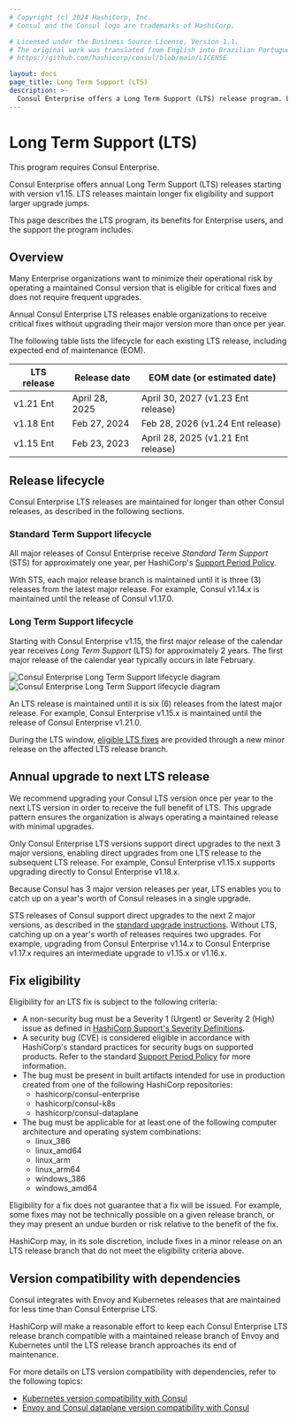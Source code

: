 ```yaml
---
# Copyright (c) 2024 HashiCorp, Inc.
# Consul and the Consul logo are trademarks of HashiCorp.

# Licensed under the Business Source License, Version 1.1.
# The original work was translated from English into Brazilian Portuguese.
# https://github.com/hashicorp/consul/blob/main/LICENSE

layout: docs
page_title: Long Term Support (LTS)
description: >-
  Consul Enterprise offers a Long Term Support (LTS) release program. Learn about benefits and terms, including which versions receive extended support, for how long, and fix eligibility.
---
```


# Long Term Support (LTS)

<EnterpriseAlert>
  This program requires Consul Enterprise.
</EnterpriseAlert>

Consul Enterprise offers annual Long Term Support (LTS) releases starting with version v1.15. LTS releases maintain longer fix eligibility and support larger upgrade jumps.

This page describes the LTS program, its benefits for Enterprise users, and the support the program includes.

## Overview

Many Enterprise organizations want to minimize their operational risk by operating a maintained Consul version that is eligible for critical fixes and does not require frequent upgrades.

Annual Consul Enterprise LTS releases enable organizations to receive critical fixes without upgrading their major version more than once per year.

The following table lists the lifecycle for each existing LTS release, including expected end of maintenance (EOM).

| LTS release | Release date   | EOM date (or estimated date)       |
| ----------- | -------------- | ---------------------------------- |
| v1.21 Ent   | April 28, 2025 | April 30, 2027 (v1.23 Ent release) |
| v1.18 Ent   | Feb 27, 2024   | Feb 28, 2026 (v1.24 Ent release)   |
| v1.15 Ent   | Feb 23, 2023   | April 28, 2025 (v1.21 Ent release) |

## Release lifecycle

Consul Enterprise LTS releases are maintained for longer than other Consul releases,
as described in the following sections.

### Standard Term Support lifecycle

All major releases of Consul Enterprise receive _Standard Term Support_ (STS)
for approximately one year, per HashiCorp's
[Support Period Policy](https://support.hashicorp.com/hc/en-us/articles/360021185113-Support-Period-and-End-of-Life-EOL-Policy).

With STS, each major release branch is maintained until it is
three (3) releases from the latest major release.
For example, Consul v1.14.x is maintained until the release of Consul v1.17.0.

### Long Term Support lifecycle

Starting with Consul Enterprise v1.15, the first major release of the calendar year
receives _Long Term Support_ (LTS) for approximately 2 years.
The first major release of the calendar year typically occurs in late February.

![Consul Enterprise Long Term Support lifecycle diagram](/img/long-term-support/consul-enterprise-long-term-support-lifecycle.png#light-theme-only)
![Consul Enterprise Long Term Support lifecycle diagram](/img/long-term-support/consul-enterprise-long-term-support-lifecycle-dark.png#dark-theme-only)

An LTS release is maintained until it is six (6) releases from the latest major release.
For example, Consul Enterprise v1.15.x is maintained until the release of Consul Enterprise v1.21.0.

During the LTS window, [eligible LTS fixes](#fix-eligibility) are provided through
a new minor release on the affected LTS release branch.

## Annual upgrade to next LTS release

We recommend upgrading your Consul LTS version once per year to the next LTS version
in order to receive the full benefit of LTS. This upgrade pattern ensures the
organization is always operating a maintained release with minimal upgrades.

Only Consul Enterprise LTS versions support direct upgrades to the next 3 major versions,
enabling direct upgrades from one LTS release to the subsequent LTS release.
For example, Consul Enterprise v1.15.x supports upgrading directly to Consul Enterprise v1.18.x.

Because Consul has 3 major version releases per year,
LTS enables you to catch up on a year's worth of Consul releases in a single upgrade.

STS releases of Consul support direct upgrades to the next 2 major versions,
as described in the [standard upgrade instructions](/consul/docs/upgrade/instructions).
Without LTS, catching up on a year's worth of releases requires two upgrades.
For example, upgrading from Consul Enterprise v1.14.x to Consul Enterprise v1.17.x
requires an intermediate upgrade to v1.15.x or v1.16.x.

## Fix eligibility

Eligibility for an LTS fix is subject to the following criteria:
- A non-security bug must be a Severity 1 (Urgent) or Severity 2 (High) issue
  as defined in [HashiCorp Support's Severity Definitions](https://support.hashicorp.com/hc/en-us/articles/115011286028).
- A security bug (CVE) is considered eligible in accordance with
  HashiCorp's standard practices for security bugs on supported products.
  Refer to the standard
  [Support Period Policy](https://support.hashicorp.com/hc/en-us/articles/360021185113-Support-Period-and-End-of-Life-EOL-Policy)
  for more information.
- The bug must be present in built artifacts intended for use in production
  created from one of the following HashiCorp repositories:
  - hashicorp/consul-enterprise
  - hashicorp/consul-k8s
  - hashicorp/consul-dataplane
- The bug must be applicable for at least one of the following
  computer architecture and operating system combinations:
  - linux_386
  - linux_amd64
  - linux_arm
  - linux_arm64
  - windows_386
  - windows_amd64

Eligibility for a fix does not guarantee that a fix will be issued.
For example, some fixes may not be technically possible on a given release branch,
or they may present an undue burden or risk relative to the benefit of the fix.

HashiCorp may, in its sole discretion, include fixes in a minor release
on an LTS release branch that do not meet the eligibility criteria above.

## Version compatibility with dependencies

Consul integrates with Envoy and Kubernetes releases that are maintained for less time
than Consul Enterprise LTS.

HashiCorp will make a reasonable effort to keep each Consul Enterprise LTS release branch
compatible with a maintained release branch of Envoy and Kubernetes until the LTS release branch
approaches its end of maintenance.

For more details on LTS version compatibility with dependencies, refer to the following topics:
- [Kubernetes version compatibility with Consul](/consul/docs/upgrade/k8s/compatibility)
- [Envoy and Consul dataplane version compatibility with Consul](/consul/docs/reference/proxy/envoy)
